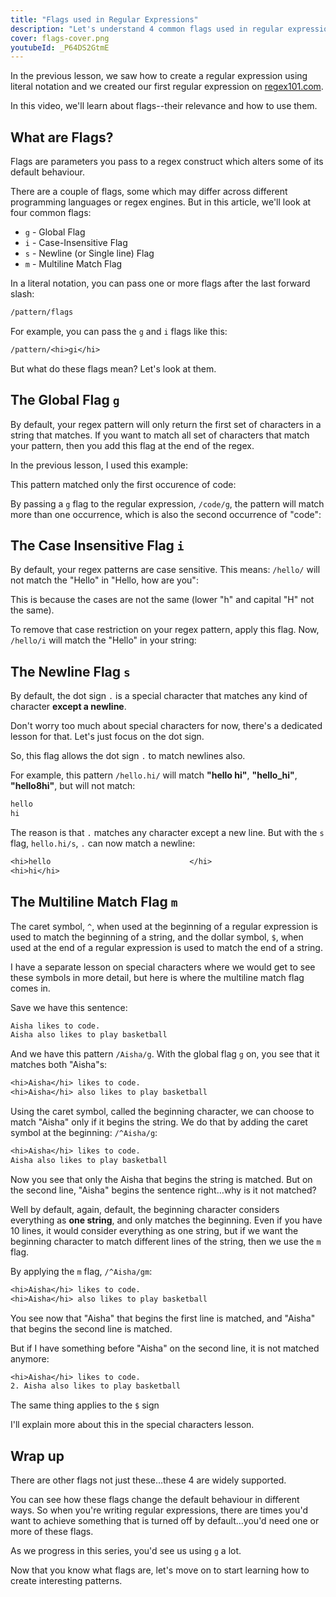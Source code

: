 ```yaml
---
title: "Flags used in Regular Expressions"
description: "Let's understand 4 common flags used in regular expressions"
cover: flags-cover.png
youtubeId: _P64DS2GtmE
---
```


In the previous lesson, we saw how to create a regular expression using literal notation and we created our first regular expression on [regex101.com](https://regex101.com).

In this video, we'll learn about flags--their relevance and how to use them.

## What are Flags?

Flags are parameters you pass to a regex construct which alters some of its default behaviour.

There are a couple of flags, some which may differ across different programming languages or regex engines. But in this article, we'll look at four common flags:

- `g` - Global Flag
- `i` - Case-Insensitive Flag
- `s` - Newline (or Single line) Flag
- `m` - Multiline Match Flag

In a literal notation, you can pass one or more flags after the last forward slash:

```txt
/pattern/flags
```

For example, you can pass the `g` and `i` flags like this:

```txt
/pattern/<hi>gi</hi>
```

But what do these flags mean? Let's look at them.

## The Global Flag `g`

By default, your regex pattern will only return the first set of characters in a string that matches. If you want to match all set of characters that match your pattern, then you add this flag at the end of the regex.

In the previous lesson, I used this example:

<Regex
  pattern="/code/"
  input="my channel is deeecode, and I make videos on code"
/>

This pattern matched only the first occurence of code:

By passing a `g` flag to the regular expression, `/code/g`, the pattern will match more than one occurrence, which is also the second occurrence of "code":

<Regex
  pattern="/code/g"
  input="my channel is deeecode, and I make videos on code"
/>

## The Case Insensitive Flag `i`

By default, your regex patterns are case sensitive. This means: `/hello/` will not match the "Hello" in "Hello, how are you":

<Regex pattern="/hello/" input="Hello, how are you" />

This is because the cases are not the same (lower "h" and capital "H" not the same).

To remove that case restriction on your regex pattern, apply this flag. Now, `/hello/i` will match the "Hello" in your string:

<Regex pattern="/hello/i" input="Hello, how are you" />

## The Newline Flag `s`

By default, the dot sign `.` is a special character that matches any kind of character **except a newline**.

Don't worry too much about special characters for now, there's a dedicated lesson for that. Let's just focus on the dot sign.

So, this flag allows the dot sign `.` to match newlines also.

For example, this pattern `/hello.hi/` will match **"hello hi"**, **"hello_hi"**, **"hello8hi"**, but will not match:

```txt
hello
hi
```

The reason is that `.` matches any character except a new line. But with the `s` flag, `hello.hi/s`, `.` can now match a newline:

```txt
<hi>hello                               </hi>
<hi>hi</hi>
```

## The Multiline Match Flag `m`

The caret symbol, `^`, when used at the beginning of a regular expression is used to match the beginning of a string, and the dollar symbol, `$`, when used at the end of a regular expression is used to match the end of a string.

I have a separate lesson on special characters where we would get to see these symbols in more detail, but here is where the multiline match flag comes in.

Save we have this sentence:

```txt
Aisha likes to code.
Aisha also likes to play basketball
```

And we have this pattern `/Aisha/g`. With the global flag `g` on, you see that it matches both "Aisha"s:

```txt
<hi>Aisha</hi> likes to code.
<hi>Aisha</hi> also likes to play basketball
```

Using the caret symbol, called the beginning character, we can choose to match "Aisha" only if it begins the string. We do that by adding the caret symbol at the beginning: `/^Aisha/g`:

```txt
<hi>Aisha</hi> likes to code.
Aisha also likes to play basketball
```

Now you see that only the Aisha that begins the string is matched. But on the second line, "Aisha" begins the sentence right…why is it not matched?

Well by default, again, default, the beginning character considers everything as **one string**, and only matches the beginning. Even if you have 10 lines, it would consider everything as one string, but if we want the beginning character to match different lines of the string, then we use the `m` flag.

By applying the `m` flag, `/^Aisha/gm`:

```txt
<hi>Aisha</hi> likes to code.
<hi>Aisha</hi> also likes to play basketball
```

You see now that "Aisha" that begins the first line is matched, and "Aisha" that begins the second line is matched.

But if I have something before "Aisha" on the second line, it is not matched anymore:

```txt
<hi>Aisha</hi> likes to code.
2. Aisha also likes to play basketball
```

The same thing applies to the `$` sign

I'll explain more about this in the special characters lesson.

## Wrap up

There are other flags not just these…these 4 are widely supported.

You can see how these flags change the default behaviour in different ways. So when you're writing regular expressions, there are times you'd want to achieve something that is turned off by default…you'd need one or more of these flags.

As we progress in this series, you'd see us using `g` a lot.

Now that you know what flags are, let's move on to start learning how to create interesting patterns.
